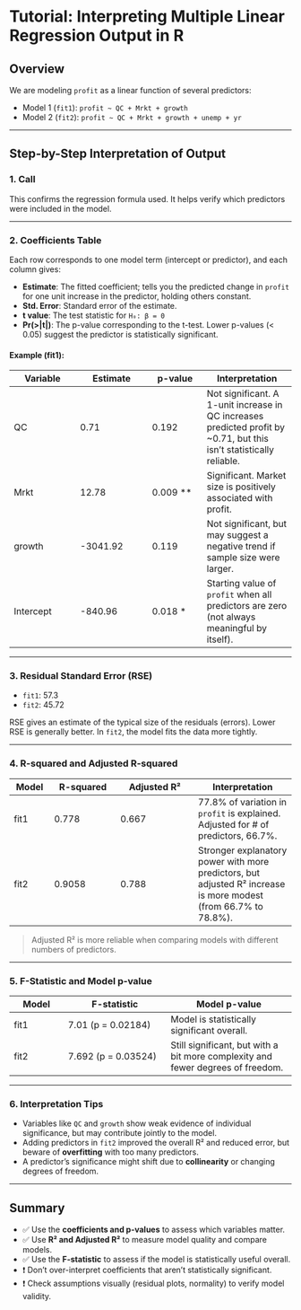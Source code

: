 # Tutorial: Interpreting Multiple Linear Regression Output in R

## Overview

We are modeling `profit` as a linear function of several predictors:

- Model 1 (`fit1`): `profit ~ QC + Mrkt + growth`
- Model 2 (`fit2`): `profit ~ QC + Mrkt + growth + unemp + yr`

---

## Step-by-Step Interpretation of Output

### 1. **Call**

This confirms the regression formula used. It helps verify which predictors were included in the model.

---

### 2. **Coefficients Table**

Each row corresponds to one model term (intercept or predictor), and each column gives:

- **Estimate**: The fitted coefficient; tells you the predicted change in `profit` for one unit increase in the predictor, holding others constant.
- **Std. Error**: Standard error of the estimate.
- **t value**: The test statistic for `H₀: β = 0`
- **Pr(>|t|)**: The p-value corresponding to the t-test. Lower p-values (< 0.05) suggest the predictor is statistically significant.

#### Example (fit1):
| Variable   | Estimate    | p-value  | Interpretation |
|------------|-------------|----------|----------------|
| QC         | 0.71        | 0.192    | Not significant. A 1-unit increase in QC increases predicted profit by ~0.71, but this isn’t statistically reliable. |
| Mrkt       | 12.78       | 0.009 ** | Significant. Market size is positively associated with profit. |
| growth     | -3041.92    | 0.119    | Not significant, but may suggest a negative trend if sample size were larger. |
| Intercept  | -840.96     | 0.018 *  | Starting value of `profit` when all predictors are zero (not always meaningful by itself). |

---

### 3. **Residual Standard Error (RSE)**

- `fit1`: 57.3
- `fit2`: 45.72

RSE gives an estimate of the typical size of the residuals (errors). Lower RSE is generally better. In `fit2`, the model fits the data more tightly.

---

### 4. **R-squared and Adjusted R-squared**

| Model | R-squared | Adjusted R² | Interpretation |
|-------|-----------|-------------|----------------|
| fit1  | 0.778     | 0.667       | 77.8% of variation in `profit` is explained. Adjusted for # of predictors, 66.7%. |
| fit2  | 0.9058    | 0.788       | Stronger explanatory power with more predictors, but adjusted R² increase is more modest (from 66.7% to 78.8%). |

> Adjusted R² is more reliable when comparing models with different numbers of predictors.

---

### 5. **F-Statistic and Model p-value**

| Model | F-statistic | Model p-value |
|-------|-------------|----------------|
| fit1  | 7.01 (p = 0.02184) | Model is statistically significant overall. |
| fit2  | 7.692 (p = 0.03524) | Still significant, but with a bit more complexity and fewer degrees of freedom. |

---

### 6. **Interpretation Tips**

- Variables like `QC` and `growth` show weak evidence of individual significance, but may contribute jointly to the model.
- Adding predictors in `fit2` improved the overall R² and reduced error, but beware of **overfitting** with too many predictors.
- A predictor’s significance might shift due to **collinearity** or changing degrees of freedom.

---

## Summary

- ✅ Use the **coefficients and p-values** to assess which variables matter.
- ✅ Use **R² and Adjusted R²** to measure model quality and compare models.
- ✅ Use the **F-statistic** to assess if the model is statistically useful overall.
- ❗ Don’t over-interpret coefficients that aren’t statistically significant.
- ❗ Check assumptions visually (residual plots, normality) to verify model validity.
